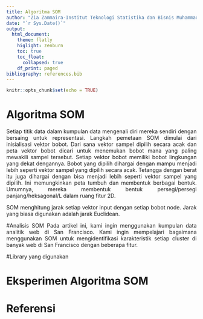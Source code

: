 ```yaml
---
title: Algoritma SOM
author: "Zia Zammaira-Institut Teknologi Statistika dan Bisnis Muhammadiyah"
date: "`r Sys.Date()`"
output: 
  html_document:
    theme: flatly
    higlight: zenburn
    toc: true
    toc_float:
      collapsed: true
    df_print: paged
bibliography: references.bib
---
```


```{=html}
<style>
body{
text-align: justify}
</style>
```
```r
knitr::opts_chunk$set(echo = TRUE)
```

# Algoritma SOM
Setiap titik data dalam kumpulan data mengenali diri mereka sendiri dengan bersaing untuk representasi. Langkah pemetaan SOM dimulai dari inisialisasi vektor bobot. Dari sana vektor sampel dipilih secara acak dan peta vektor bobot dicari untuk menemukan bobot mana yang paling mewakili sampel tersebut. Setiap vektor bobot memiliki bobot lingkungan yang dekat dengannya. Bobot yang dipilih dihargai dengan mampu menjadi lebih seperti vektor sampel yang dipilih secara acak. Tetangga dengan berat itu juga dihargai dengan bisa menjadi lebih seperti vektor sampel yang dipilih. Ini memungkinkan peta tumbuh dan membentuk berbagai bentuk. Umumnya, mereka membentuk bentuk persegi/persegi panjang/heksagonal/L dalam ruang fitur 2D.

SOM menghitung jarak setiap vektor input dengan setiap bobot node. Jarak yang biasa digunakan adalah jarak Euclidean.

#Analisis SOM
Pada artikel ini, kami ingin menggunakan kumpulan data analitik web di San Francisco. Kami ingin mempelajari bagaimana menggunakan SOM untuk mengidentifikasi karakteristik setiap cluster di banyak web di San Francisco dengan beberapa fitur.

#Library yang digunakan
 












# Eksperimen Algoritma SOM

# Referensi


